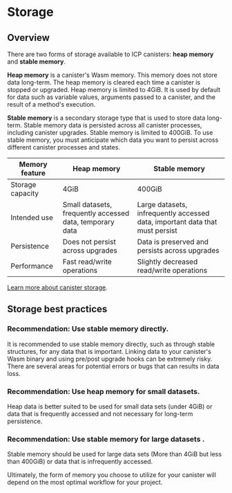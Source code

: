 # Storage 

## Overview 

There are two forms of storage available to ICP canisters: **heap memory** and **stable memory**. 

**Heap memory** is a canister's Wasm memory. This memory does not store data long-term. The heap memory is cleared each time a canister is stopped or upgraded. Heap memory is limited to 4GiB. It is used by default for data such as variable values, arguments passed to a canister, and the result of a method's execution.

**Stable memory** is a secondary storage type that is used to store data long-term. Stable memory data is persisted across all canister processes, including canister upgrades. Stable memory is limited to 400GiB. To use stable memory, you must anticipate which data you want to persist across different canister processes and states. 

| Memory feature | Heap memory | Stable memory |
|----------------|-------------|---------------|
|Storage capacity| 4GiB        | 400GiB        |
|Intended use    | Small datasets, frequently accessed data, temporary data | Large datasets, infrequently accessed data, important data that must persist |
|Persistence     | Does not persist across upgrades | Data is preserved and persists across upgrades |
|Performance     | Fast read/write operations | Slightly decreased read/write operations |

[Learn more about canister storage](/docs/current/developer-docs/production/storage).

## Storage best practices

### Recommendation: Use stable memory directly.

It is recommended to use stable memory directly, such as through stable structures, for any data that is important. Linking data to your canister's Wasm binary and using pre/post upgrade hooks can be extremely risky. There are several areas for potential errors or bugs that can results in data loss. 

### Recommendation: Use heap memory for small datasets.

Heap data is better suited to be used for small data sets (under 4GiB) or data that is frequently accessed and not necessary for long-term persistence. 

### Recommendation: Use stable memory for large datasets .

Stable memory should be used for large data sets (More than 4GiB but less than 400GiB) or data that is infrequently accessed. 

Ultimately, the form of memory you choose to utilize for your canister will depend on the most optimal workflow for your project.

